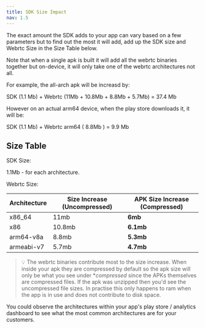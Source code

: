 ```yaml
---
title: SDK Size Impact
nav: 1.5
---
```


The exact amount the SDK adds to your app can vary based on a few parameters but to find out the most it will add, add up the SDK size and Webrtc Size in the Size Table below.

Note that when a single apk is built it will add all the webrtc binaries together but on-device, it will only take one of the webrtc architectures not all.

For example, the all-arch apk will be increasd by:

SDK (1.1 Mb) + Webrtc (11Mb + 10.8Mb + 8.8Mb + 5.7Mb) = 37.4 Mb

However on an actual arm64 device, when the play store downloads it, it will be:

SDK (1.1 Mb) + Webrtc arm64 ( 8.8Mb ) = 9.9 Mb

## Size Table

SDK Size:

1.1Mb - for each architecture.

Webrtc Size:

| Architecture | Size Increase (Uncompressed) | **APK Size Increase (Compressed)** |
|---|---|---|
|x86_64| 11mb | **6mb** |
|x86| 10.8mb | **6.1mb**|
|arm64-v8a|8.8mb|**5.3mb**|
|armeabi-v7|5.7mb|**4.7mb**|

> 💡 The webrtc binaries contribute most to the size increase. When inside your apk they are compressed by default so the apk size will only be what you see under **compressed* since the APKs themselves are compressed files. If the apk was unzipped then you'd see the uncompressed file sizes. In practise this only happens to ram when the app is in use and does not contribute to disk space.

You could observe the architectures within your app's play store / analytics dashboard to see what the most common architectures are for your customers.